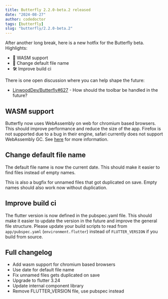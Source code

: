 ```yaml
---
title: Butterfly 2.2.0-beta.2 released
date: "2024-08-27"
author: codedoctor
tags: [butterfly]
slug: "butterfly/2.2.0-beta.2"
---
```


After another long break, here is a new hotfix for the Butterfly beta.
Highlights:

- 🚀 WASM support
- 📁 Change default file name
- 🛠 Improve build ci

There is one open discussion where you can help shape the future:

- [LinwoodDev/Butterfly#627](https://github.com/LinwoodDev/Butterfly/discussions/627) - How should the toolbar be handled in the future?

## WASM support

Butterfly now uses WebAssembly on web for chromium based browsers. This should improve performance and reduce the size of the app.
Firefox is not supported due to a bug in their engine, safari currently does not support WebAssembly GC. See [here](https://docs.flutter.dev/platform-integration/web/wasm#chrome-119-or-later) for more information.

## Change default file name

The default file name is now the current date. This should make it easier to find files instead of empty names.

This is also a bugfix for unnamed files that got duplicated on save. Empty names should also work now without duplication.

## Improve build ci

The flutter version is now defined in the pubspec.yaml file. This should make it easier to update the version in the future and improve the general file structure.
Please update your build scripts to read from `app/pubspec.yaml` (`environment.flutter`) instead of `FLUTTER_VERSION` if you build from source.

## Full changelog

* Add wasm support for chromium based browsers
* Use date for default file name
* Fix unnamed files gets duplicated on save
* Upgrade to flutter 3.24
* Update internal component library
* Remove FLUTTER_VERSION file, use pubspec instead
